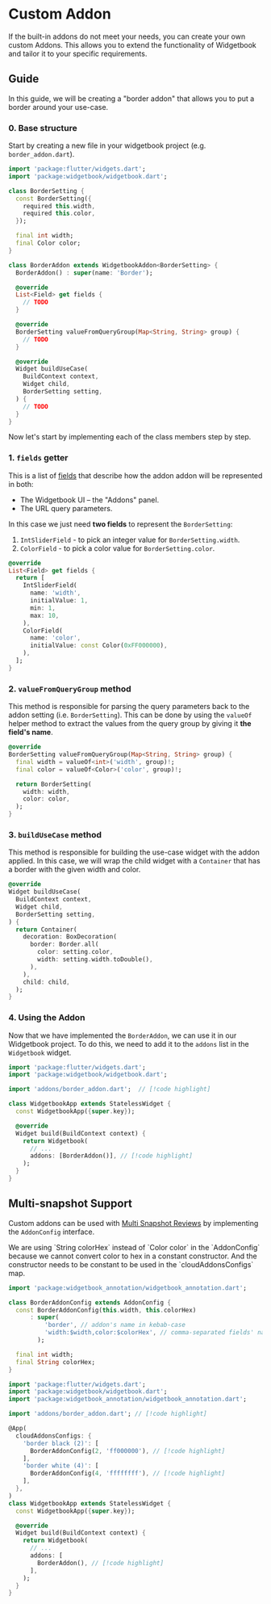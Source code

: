 # Custom Addon

If the built-in addons do not meet your needs, you can create your own custom Addons. This
allows you to extend the functionality of Widgetbook and tailor it to your specific requirements.

## Guide

In this guide, we will be creating a "border addon" that allows you to put a border around your use-case.

### 0. Base structure

Start by creating a new file in your widgetbook project (e.g. `border_addon.dart`).

```dart title=widgetbook/lib/addons/border_addon.dart
import 'package:flutter/widgets.dart';
import 'package:widgetbook/widgetbook.dart';

class BorderSetting {
  const BorderSetting({
    required this.width,
    required this.color,
  });

  final int width;
  final Color color;
}

class BorderAddon extends WidgetbookAddon<BorderSetting> {
  BorderAddon() : super(name: 'Border');

  @override
  List<Field> get fields {
    // TODO
  }

  @override
  BorderSetting valueFromQueryGroup(Map<String, String> group) {
    // TODO
  }

  @override
  Widget buildUseCase(
    BuildContext context,
    Widget child,
    BorderSetting setting,
  ) {
    // TODO
  }
}
```

Now let's start by implementing each of the class members step by step.

### 1. `fields` getter

This is a list of [fields](/essentials/fields) that describe how the addon addon will be represented in both:

- The Widgetbook UI – the "Addons" panel.
- The URL query parameters.

In this case we just need **two fields** to represent the `BorderSetting`:

1. `IntSliderField` - to pick an integer value for `BorderSetting.width`.
1. `ColorField` - to pick a color value for `BorderSetting.color`.

```dart
@override
List<Field> get fields {
  return [
    IntSliderField(
      name: 'width',
      initialValue: 1,
      min: 1,
      max: 10,
    ),
    ColorField(
      name: 'color',
      initialValue: const Color(0xFF000000),
    ),
  ];
}
```

### 2. `valueFromQueryGroup` method

This method is responsible for parsing the query parameters back to the addon setting (i.e. `BorderSetting`). This can be done by using the `valueOf` helper method to extract the values from the query group by giving it **the field's name**.

```dart
@override
BorderSetting valueFromQueryGroup(Map<String, String> group) {
  final width = valueOf<int>('width', group)!;
  final color = valueOf<Color>('color', group)!;

  return BorderSetting(
    width: width,
    color: color,
  );
}
```

### 3. `buildUseCase` method

This method is responsible for building the use-case widget with the addon applied. In this case, we will wrap the child widget with a `Container` that has a border with the given width and color.

```dart
@override
Widget buildUseCase(
  BuildContext context,
  Widget child,
  BorderSetting setting,
) {
  return Container(
    decoration: BoxDecoration(
      border: Border.all(
        color: setting.color,
        width: setting.width.toDouble(),
      ),
    ),
    child: child,
  );
}
```

### 4. Using the Addon

Now that we have implemented the `BorderAddon`, we can use it in our Widgetbook project. To do this, we need to add it to the `addons` list in the `Widgetbook` widget.

```dart title=widgetbook/lib/main.dart
import 'package:flutter/widgets.dart';
import 'package:widgetbook/widgetbook.dart';

import 'addons/border_addon.dart';  // [!code highlight]

class WidgetbookApp extends StatelessWidget {
  const WidgetbookApp({super.key});

  @override
  Widget build(BuildContext context) {
    return Widgetbook(
      // ...
      addons: [BorderAddon()], // [!code highlight]
    );
  }
}
```

## Multi-snapshot Support

Custom addons can be used with [Multi Snapshot Reviews](/cloud/snapshots/multi-snapshot) by implementing the `AddonConfig` interface.

<Info>
  We are using `String colorHex` instead of `Color color` in the `AddonConfig`
  because we cannot convert color to hex in a constant constructor. And the
  constructor needs to be constant to be used in the `cloudAddonsConfigs` map.
</Info>

```dart title=widgetbook/lib/addons/border_addon.dart
import 'package:widgetbook_annotation/widgetbook_annotation.dart';

class BorderAddonConfig extends AddonConfig {
  const BorderAddonConfig(this.width, this.colorHex)
      : super(
          'border', // addon's name in kebab-case
          'width:$width,color:$colorHex', // comma-separated fields' names/values
        );

  final int width;
  final String colorHex;
}
```

```dart title=widgetbook/lib/main.dart
import 'package:flutter/widgets.dart';
import 'package:widgetbook/widgetbook.dart';
import 'package:widgetbook_annotation/widgetbook_annotation.dart';

import 'addons/border_addon.dart'; // [!code highlight]

@App(
  cloudAddonsConfigs: {
    'border black (2)': [
      BorderAddonConfig(2, 'ff000000'), // [!code highlight]
    ],
    'border white (4)': [
      BorderAddonConfig(4, 'ffffffff'), // [!code highlight]
    ],
  },
)
class WidgetbookApp extends StatelessWidget {
  const WidgetbookApp({super.key});

  @override
  Widget build(BuildContext context) {
    return Widgetbook(
      // ...
      addons: [
        BorderAddon(), // [!code highlight]
      ],
    );
  }
}
```
